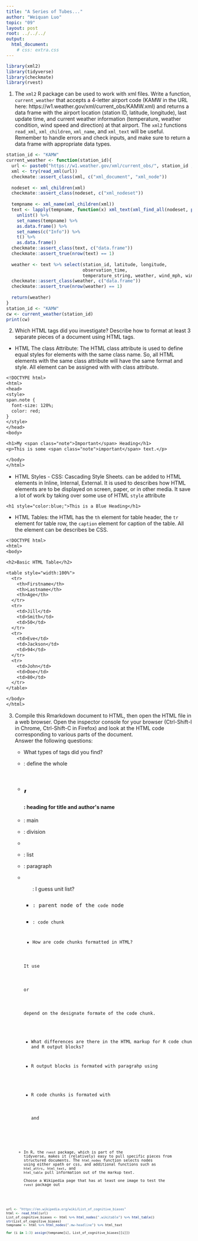 ---
title: "A Series of Tubes..."
author: "Weiquan Luo"
topic: "09"
layout: post
root: ../../../
output: 
  html_document: 
    # css: extra.css
---

```{r, message=FALSE}
library(xml2)
library(tidyverse)
library(checkmate)
library(rvest)
```

1. The `xml2` R package can be used to work with xml files. Write a function, `current_weather` that accepts a 4-letter airport code (KAMW in the URL here: https://w1.weather.gov/xml/current_obs/KAMW.xml) and returns a data frame with the airport location (station ID, latitude, longitude), last update time, and current weather information (temperature, weather condition, wind speed and direction) at that airport. The `xml2` functions `read_xml`, `xml_children`, `xml_name`, and `xml_text` will be useful. Remember to handle errors and check inputs, and make sure to return a data frame with appropriate data types. 

```{r}
station_id <- "KAMW"
current_weather <- function(station_id){
  url <- paste0("https://w1.weather.gov/xml/current_obs/", station_id ,".xml")
  xml <- try(read_xml(url))
  checkmate::assert_class(xml, c("xml_document", "xml_node"))
  
  nodeset <- xml_children(xml)
  checkmate::assert_class(nodeset, c("xml_nodeset"))
  
  tempname <- xml_name(xml_children(xml))
  text <- lapply(tempname, function(x) xml_text(xml_find_all(nodeset, paste0("//",x)))) %>% 
    unlist() %>% 
    set_names(tempname) %>%
    as.data.frame() %>% 
    set_names(c("Info")) %>% 
    t() %>% 
    as.data.frame()
  checkmate::assert_class(text, c("data.frame"))
  checkmate::assert_true(nrow(text) == 1)
  
  weather <- text %>% select(station_id, latitude, longitude, 
                             observation_time, 
                             temperature_string, weather, wind_mph, wind_degrees)
  checkmate::assert_class(weather, c("data.frame"))
  checkmate::assert_true(nrow(weather) == 1)
  
  return(weather)
}
station_id <- "KAMW"
cw <- current_weather(station_id)
print(cw)

```

2. Which HTML tags did you investigate? Describe how to format at least 3 separate pieces of a document using HTML tags.

* HTML The class Attribute: The HTML class attribute is used to define equal styles for elements with the same class name. So, all HTML elements with the same class attribute will have the same format and style. All element can be assigned with with class attribute. 

```{.txt}
<!DOCTYPE html>
<html>
<head>
<style>
span.note {
  font-size: 120%;
  color: red;
}
</style>
</head>
<body>

<h1>My <span class="note">Important</span> Heading</h1>
<p>This is some <span class="note">important</span> text.</p>

</body>
</html>
```

* HTML Styles - CSS: Cascading Style Sheets. can be added to HTML elements in Inline, Internal, External. It is used to describes how HTML elements are to be displayed on screen, paper, or in other media. It save a lot of work by taking over some use of HTML `style` attribute

```{.txt}
<h1 style="color:blue;">This is a Blue Heading</h1>
```


* HTML Tables: the HTML has the `th` element for table header, the `tr` element for table row, the `caption`  element for caption of the table. All the element can be describes be CSS.

```{.txt}
<!DOCTYPE html>
<html>
<body>

<h2>Basic HTML Table</h2>

<table style="width:100%">
  <tr>
    <th>Firstname</th>
    <th>Lastname</th> 
    <th>Age</th>
  </tr>
  <tr>
    <td>Jill</td>
    <td>Smith</td>
    <td>50</td>
  </tr>
  <tr>
    <td>Eve</td>
    <td>Jackson</td>
    <td>94</td>
  </tr>
  <tr>
    <td>John</td>
    <td>Doe</td>
    <td>80</td>
  </tr>
</table>

</body>
</html>
```
3. Compile this Rmarkdown document to HTML, then open the HTML file in a web browser. Open the inspector console for your browser (Ctrl-Shift-I in Chrome, Ctrl-Shift-C in Firefox) and look at the HTML code corresponding to various parts of the document. <br>
Answer the following questions:

    - What types of tags did you find? 
    
    * <html>: define the whole
    * <h1>, <h4>: heading for title and author\'s name
    * <body>: main
    * <div>: division
    * <li>: list
    * <p>: paragraph
    * <ul>: I guess unit list? 
    * <pre>: parent node of the `code` node
    * <code>: code chunk
    
    - How are code chunks formatted in HTML?
    
    It use  <pre class="r"> or  <pre class="txt"> depend on the designate formate of the code chunk.

    - What differences are there in the HTML markup for R code chunks and R output blocks?
    
    * R output blocks is formated with paragrahp using <p>
    * R code chunks is formated with <pre> and <code>
    
4. In R, the `rvest` package, which is part of the tidyverse, makes it (relatively) easy to pull specific pieces from structured documents. The `html_nodes` function selects nodes using either xpath or css, and additional functions such as `html_attrs`, `html_text`, and `html_table` pull information out of the markup text.<br>
Choose a Wikipedia page that has at least one image to test the `rvest` package out

```{r}
url <- "https://en.wikipedia.org/wiki/List_of_cognitive_biases"
html <- read_html(url)
List_of_cognitive_biases <- html %>% html_nodes(".wikitable") %>% html_table() 
str(List_of_cognitive_biases)
tempname <- html %>% html_nodes(".mw-headline") %>% html_text

for (i in 1:3) assign(tempname[i], List_of_cognitive_biases[[i]])
```


